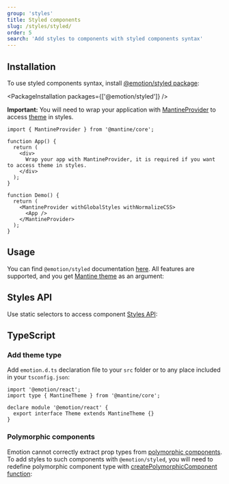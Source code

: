 ```yaml
---
group: 'styles'
title: Styled components
slug: /styles/styled/
order: 5
search: 'Add styles to components with styled components syntax'
---
```



## Installation

To use styled components syntax, install [@emotion/styled package](https://emotion.sh/docs/styled):

<PackageInstallation packages={['@emotion/styled']} />

**Important:** You will need to wrap your application with [MantineProvider](/theming/mantine-provider/)
to access [theme](/theming/theme-object/) in styles.

```tsx
import { MantineProvider } from '@mantine/core';

function App() {
  return (
    <div>
      Wrap your app with MantineProvider, it is required if you want to access theme in styles.
    </div>
  );
}

function Demo() {
  return (
    <MantineProvider withGlobalStyles withNormalizeCSS>
      <App />
    </MantineProvider>
  );
}
```

## Usage

You can find `@emotion/styled` documentation [here](https://emotion.sh/docs/styled). All features
are supported, and you get [Mantine theme](/theming/theme-object/) as an argument:

<Demo data={StyledDemos.usage} />

## Styles API

Use static selectors to access component [Styles API](/styles/styles-api/):

<Demo data={StyledDemos.stylesApi} />

## TypeScript

### Add theme type

Add `emotion.d.ts` declaration file to your `src` folder or to any place included in your `tsconfig.json`:

```tsx
import '@emotion/react';
import type { MantineTheme } from '@mantine/core';

declare module '@emotion/react' {
  export interface Theme extends MantineTheme {}
}
```

### Polymorphic components

Emotion cannot correctly extract prop types from [polymorphic components](/guides/polymorphic/).
To add styles to such components with `@emotion/styled`, you will need to redefine polymorphic component type
with [createPolymorphicComponent function](/guides/polymorphic/#create-your-own-polymorphic-components):

<Demo data={StyledDemos.polymorphic} />
